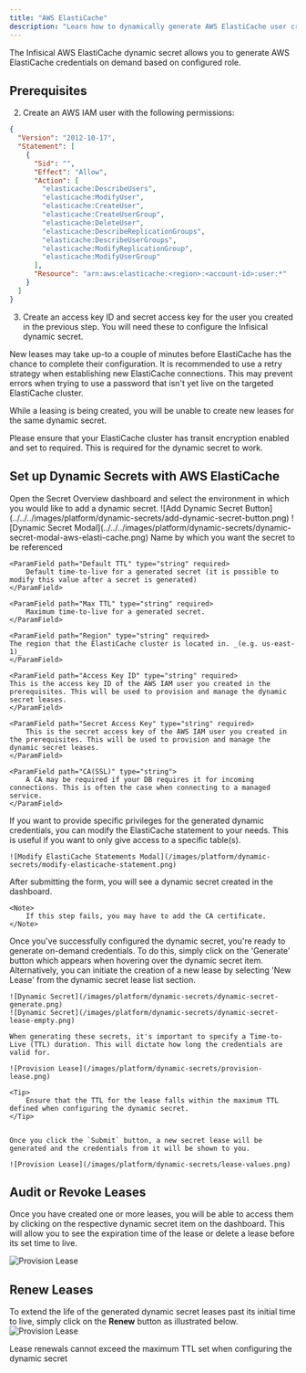 ```yaml
---
title: "AWS ElastiCache"
description: "Learn how to dynamically generate AWS ElastiCache user credentials."
---
```


The Infisical AWS ElastiCache dynamic secret allows you to generate AWS ElastiCache credentials on demand based on configured role.

## Prerequisites



2. Create an AWS IAM user with the following permissions:
```json
{
  "Version": "2012-10-17",
  "Statement": [
    {
      "Sid": "",
      "Effect": "Allow",
      "Action": [
        "elasticache:DescribeUsers",
        "elasticache:ModifyUser",
        "elasticache:CreateUser",
        "elasticache:CreateUserGroup",
        "elasticache:DeleteUser",
        "elasticache:DescribeReplicationGroups",
        "elasticache:DescribeUserGroups",
        "elasticache:ModifyReplicationGroup",
        "elasticache:ModifyUserGroup"
      ],
      "Resource": "arn:aws:elasticache:<region>:<account-id>:user:*"
    }
  ]
}
```

3. Create an access key ID and secret access key for the user you created in the previous step. You will need these to configure the Infisical dynamic secret.

<Note>
  New leases may take up-to a couple of minutes before ElastiCache has the chance to complete their configuration.
  It is recommended to use a retry strategy when establishing new ElastiCache connections.
  This may prevent errors when trying to use a password that isn't yet live on the targeted ElastiCache cluster.

  While a leasing is being created, you will be unable to create new leases for the same dynamic secret.
</Note>

<Note>
  Please ensure that your ElastiCache cluster has transit encryption enabled and set to required. This is required for the dynamic secret to work.
</Note>




## Set up Dynamic Secrets with AWS ElastiCache

<Steps>
  <Step title="Open Secret Overview Dashboard">
	Open the Secret Overview dashboard and select the environment in which you would like to add a dynamic secret.
  </Step>
  <Step title="Click on the 'Add Dynamic Secret' button">
	![Add Dynamic Secret Button](../../../images/platform/dynamic-secrets/add-dynamic-secret-button.png)
  </Step>
  <Step title="Select 'AWS ElastiCache'">
	![Dynamic Secret Modal](../../../images/platform/dynamic-secrets/dynamic-secret-modal-aws-elasti-cache.png)
  </Step>
  <Step title="Provide the inputs for dynamic secret parameters">
	<ParamField path="Secret Name" type="string" required>
		Name by which you want the secret to be referenced
	</ParamField>

	<ParamField path="Default TTL" type="string" required>
		Default time-to-live for a generated secret (it is possible to modify this value after a secret is generated)
	</ParamField>

	<ParamField path="Max TTL" type="string" required>
		Maximum time-to-live for a generated secret.
	</ParamField>

	<ParamField path="Region" type="string" required>
    The region that the ElastiCache cluster is located in. _(e.g. us-east-1)_
	</ParamField>

	<ParamField path="Access Key ID" type="string" required>
    This is the access key ID of the AWS IAM user you created in the prerequisites. This will be used to provision and manage the dynamic secret leases.
	</ParamField>

	<ParamField path="Secret Access Key" type="string" required>
		This is the secret access key of the AWS IAM user you created in the prerequisites. This will be used to provision and manage the dynamic secret leases.
	</ParamField>

	<ParamField path="CA(SSL)" type="string">
		A CA may be required if your DB requires it for incoming connections. This is often the case when connecting to a managed service.
	</ParamField>

  </Step>
  <Step title="(Optional) Modify ElastiCache Statements">
  	If you want to provide specific privileges for the generated dynamic credentials, you can modify the ElastiCache statement to your needs. This is useful if you want to only give access to a specific table(s).

	![Modify ElastiCache Statements Modal](/images/platform/dynamic-secrets/modify-elasticache-statement.png)
  </Step>
  <Step title="Click `Submit`">
  	After submitting the form, you will see a dynamic secret created in the dashboard.

	<Note>
		If this step fails, you may have to add the CA certificate.
	</Note>

  </Step>
  <Step title="Generate dynamic secrets">
	Once you've successfully configured the dynamic secret, you're ready to generate on-demand credentials.
	To do this, simply click on the 'Generate' button which appears when hovering over the dynamic secret item.
	Alternatively, you can initiate the creation of a new lease by selecting 'New Lease' from the dynamic secret lease list section.

	![Dynamic Secret](/images/platform/dynamic-secrets/dynamic-secret-generate.png)
	![Dynamic Secret](/images/platform/dynamic-secrets/dynamic-secret-lease-empty.png)

	When generating these secrets, it's important to specify a Time-to-Live (TTL) duration. This will dictate how long the credentials are valid for.

	![Provision Lease](/images/platform/dynamic-secrets/provision-lease.png)

	<Tip>
		Ensure that the TTL for the lease falls within the maximum TTL defined when configuring the dynamic secret.
	</Tip>


	Once you click the `Submit` button, a new secret lease will be generated and the credentials from it will be shown to you.

	![Provision Lease](/images/platform/dynamic-secrets/lease-values.png)
  </Step>
</Steps>

## Audit or Revoke Leases
Once you have created one or more leases, you will be able to access them by clicking on the respective dynamic secret item on the dashboard.
This will allow you to see the expiration time of the lease or delete a lease before its set time to live.

![Provision Lease](/images/platform/dynamic-secrets/lease-data.png)

## Renew Leases
To extend the life of the generated dynamic secret leases past its initial time to live, simply click on the **Renew** button as illustrated below.
![Provision Lease](/images/platform/dynamic-secrets/dynamic-secret-lease-renew.png)

<Warning>
	Lease renewals cannot exceed the maximum TTL set when configuring the dynamic secret
</Warning>

